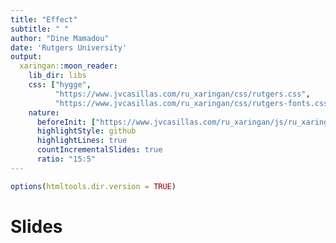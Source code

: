 ```yaml
---
title: "Effect"
subtitle: " "
author: "Dine Mamadou"
date: 'Rutgers University'
output:
  xaringan::moon_reader:
    lib_dir: libs
    css: ["hygge", 
          "https://www.jvcasillas.com/ru_xaringan/css/rutgers.css", 
          "https://www.jvcasillas.com/ru_xaringan/css/rutgers-fonts.css"]
    nature:
      beforeInit: ["https://www.jvcasillas.com/ru_xaringan/js/ru_xaringan.js"]
      highlightStyle: github
      highlightLines: true
      countIncrementalSlides: true
      ratio: "15:5"
---
```


```r
options(htmltools.dir.version = TRUE)
```
# Slides
